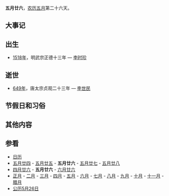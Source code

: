 {{Lunar05Calendar}}
'''五月廿六'''，[[农历|农历]][[五月_(农历)|五月]]第二十六天。

==大事记==

==出生==
*[[1518年|1518年]]，明武宗正德十三年 — [[李时珍|李时珍]]

==逝世==
*[[649年|649年]]，唐太宗贞观二十三年 — [[李世民|李世民]]

==节假日和习俗==

==其他内容==

==参看==
*[[历史上的今天|日历]]
*[[五月廿四|五月廿四]] - [[五月廿五|五月廿五]] - '''五月廿六''' - [[五月廿七|五月廿七]] - [[五月廿八|五月廿八]]
*[[四月廿六|四月廿六]] - '''五月廿六''' - [[六月廿六|六月廿六]]
*[[正月|正月]] - [[二月_(农历)|二月]] - [[三月_(农历)|三月]] - [[四月_(农历)|四月]] - [[五月_(农历)|五月]] - [[六月_(农历)|六月]] - [[七月_(农历)|七月]] - [[八月_(农历)|八月]] - [[九月_(农历)|九月]] - [[十月_(农历)|十月]] - [[十一月_(农历)|十一月]] - [[腊月|腊月]]
*[[公历|公历]][[5月26日|5月26日]]